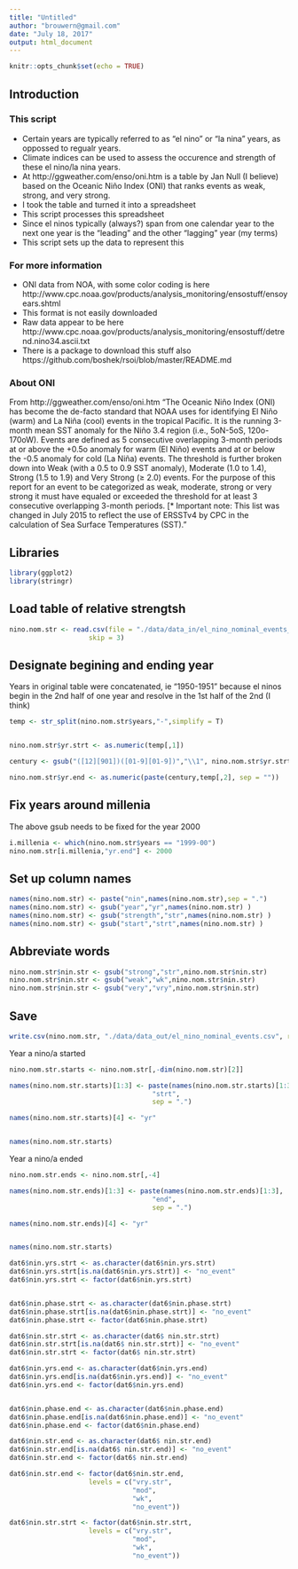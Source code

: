 ```yaml
---
title: "Untitled"
author: "brouwern@gmail.com"
date: "July 18, 2017"
output: html_document
---
```


```r
knitr::opts_chunk$set(echo = TRUE)
```

## Introduction

### This script

* Certain years are typically referred to as "el nino" or "la nina" years, as oppossed to regualr years.  
* Climate indices can be used to assess the occurence and strength of these el nino/la nina years.  
* At http://ggweather.com/enso/oni.htm is a table by Jan Null (I believe) based on the Oceanic Niño Index (ONI) that ranks events as weak, strong, and very strong.
* I took the table and turned it into a spreadsheet
* This script processes this spreadsheet
* Since el ninos typically (always?) span from one calendar year to the next one year is the "leading" and the other "lagging" year (my terms)
* This script sets up the data to represent this


### For more information

* ONI data from NOA, with some color coding is here http://www.cpc.noaa.gov/products/analysis_monitoring/ensostuff/ensoyears.shtml
* This format is not easily downloaded
* Raw data appear to be here http://www.cpc.noaa.gov/products/analysis_monitoring/ensostuff/detrend.nino34.ascii.txt
* There is a package to download this stuff also https://github.com/boshek/rsoi/blob/master/README.md

### About ONI

From http://ggweather.com/enso/oni.htm
"The Oceanic Niño Index (ONI) has become the de-facto standard that NOAA uses for identifying El Niño (warm) and La Niña (cool) events in the tropical Pacific.  It is the running 3-month mean SST anomaly for the Niño 3.4 region (i.e., 5oN-5oS, 120o-170oW).  Events are defined as 5 consecutive overlapping 3-month periods at or above the +0.5o anomaly for warm (El Niño) events and at or below the -0.5 anomaly for cold (La Niña) events.  The threshold is further broken down into Weak (with a 0.5 to 0.9 SST anomaly), Moderate (1.0 to 1.4), Strong (1.5 to 1.9) and Very Strong (≥ 2.0) events.  For the purpose of this report for an event to be categorized as weak, moderate, strong or very strong it must have equaled or exceeded the threshold for at least 3 consecutive overlapping 3-month periods. [* Important note: This list was changed in July 2015 to reflect the use of ERSSTv4 by CPC in the calculation of Sea Surface Temperatures (SST)."



## Libraries
```r
library(ggplot2)
library(stringr)
```



## Load table of relative strengtsh
```r
nino.nom.str <- read.csv(file = "./data/data_in/el_nino_nominal_events_from_ONI_orig.csv",
                    skip = 3)
```


## Designate begining and ending year

Years in original table were concatenated, ie "1950-1951" because el ninos begin in the 2nd half of one year and resolve in the 1st half of the 2nd (I think)

```r
temp <- str_split(nino.nom.str$years,"-",simplify = T)


nino.nom.str$yr.strt <- as.numeric(temp[,1])

century <- gsub("([12][901])([01-9][01-9])","\\1", nino.nom.str$yr.strt )

nino.nom.str$yr.end <- as.numeric(paste(century,temp[,2], sep = ""))

```


## Fix years around millenia

The above gsub needs to be fixed for the year 2000
```r
i.millenia <- which(nino.nom.str$years == "1999-00")
nino.nom.str[i.millenia,"yr.end"] <- 2000
```

## Set up column names
```r
names(nino.nom.str) <- paste("nin",names(nino.nom.str),sep = ".")
names(nino.nom.str) <- gsub("year","yr",names(nino.nom.str) )
names(nino.nom.str) <- gsub("strength","str",names(nino.nom.str) )
names(nino.nom.str) <- gsub("start","strt",names(nino.nom.str) )

```

## Abbreviate words
```r
nino.nom.str$nin.str <- gsub("strong","str",nino.nom.str$nin.str)
nino.nom.str$nin.str <- gsub("weak","wk",nino.nom.str$nin.str)
nino.nom.str$nin.str <- gsub("very","vry",nino.nom.str$nin.str)
```




## Save

```r
write.csv(nino.nom.str, "./data/data_out/el_nino_nominal_events.csv", row.names = F)
```















Year a nino/a started
```r

nino.nom.str.starts <- nino.nom.str[,-dim(nino.nom.str)[2]]

names(nino.nom.str.starts)[1:3] <- paste(names(nino.nom.str.starts)[1:3],
                                    "strt",
                                    sep = ".")

names(nino.nom.str.starts)[4] <- "yr"


names(nino.nom.str.starts)


```

Year a nino/a ended
```r

nino.nom.str.ends <- nino.nom.str[,-4]

names(nino.nom.str.ends)[1:3] <- paste(names(nino.nom.str.ends)[1:3],
                                    "end",
                                    sep = ".")

names(nino.nom.str.ends)[4] <- "yr"


names(nino.nom.str.starts)


```







```r
dat6$nin.yrs.strt <- as.character(dat6$nin.yrs.strt)
dat6$nin.yrs.strt[is.na(dat6$nin.yrs.strt)] <- "no_event"
dat6$nin.yrs.strt <- factor(dat6$nin.yrs.strt)


dat6$nin.phase.strt <- as.character(dat6$nin.phase.strt)
dat6$nin.phase.strt[is.na(dat6$nin.phase.strt)] <- "no_event"
dat6$nin.phase.strt <- factor(dat6$nin.phase.strt)

dat6$nin.str.strt <- as.character(dat6$ nin.str.strt)
dat6$nin.str.strt[is.na(dat6$ nin.str.strt)] <- "no_event"
dat6$nin.str.strt <- factor(dat6$ nin.str.strt)


```

```r
dat6$nin.yrs.end <- as.character(dat6$nin.yrs.end)
dat6$nin.yrs.end[is.na(dat6$nin.yrs.end)] <- "no_event"
dat6$nin.yrs.end <- factor(dat6$nin.yrs.end)


dat6$nin.phase.end <- as.character(dat6$nin.phase.end)
dat6$nin.phase.end[is.na(dat6$nin.phase.end)] <- "no_event"
dat6$nin.phase.end <- factor(dat6$nin.phase.end)

dat6$nin.str.end <- as.character(dat6$ nin.str.end)
dat6$nin.str.end[is.na(dat6$ nin.str.end)] <- "no_event"
dat6$nin.str.end <- factor(dat6$ nin.str.end)

```



```r
dat6$nin.str.end <- factor(dat6$nin.str.end,
                    levels = c("vry.str",
                               "mod",
                               "wk",
                               "no_event"))

dat6$nin.str.strt <- factor(dat6$nin.str.strt,
                    levels = c("vry.str",
                               "mod",
                               "wk",
                               "no_event"))
```













